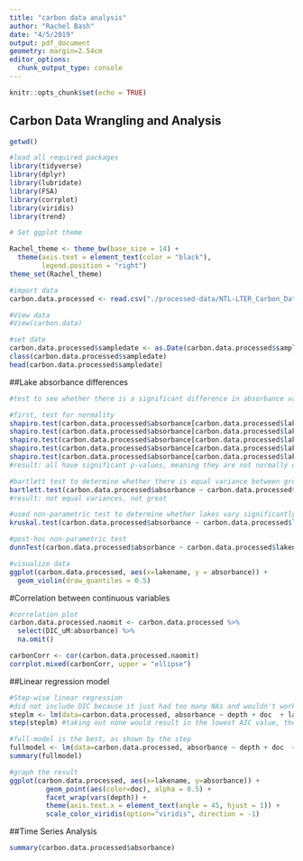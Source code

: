 ```yaml
---
title: "carbon data analysis"
author: "Rachel Bash"
date: "4/5/2019"
output: pdf_document
geometry: margin=2.54cm
editor_options: 
  chunk_output_type: console
---
```


```r
knitr::opts_chunk$set(echo = TRUE)
```

## Carbon Data Wrangling and Analysis


```r
getwd()

#load all required packages
library(tidyverse)
library(dplyr)
library(lubridate)
library(FSA)
library(corrplot)
library(viridis)
library(trend)

# Set ggplot theme

Rachel_theme <- theme_bw(base_size = 14) +
  theme(axis.text = element_text(color = "black"), 
        legend.position = "right")
theme_set(Rachel_theme)
```

```r
#import data
carbon.data.processed <- read.csv("./processed-data/NTL-LTER_Carbon_Data_Processed.csv")

#View data
#View(carbon.data)

#set date
carbon.data.processed$sampledate <- as.Date(carbon.data.processed$sampledate, format = "%m/%d/%y")
class(carbon.data.processed$sampledate)
head(carbon.data.processed$sampledate)

```

##Lake absorbance differences
```r
#test to see whether there is a significant difference in absorbance values across lakes

#first, test for normality
shapiro.test(carbon.data.processed$absorbance[carbon.data.processed$lakename == "Tuesday Lake"])
shapiro.test(carbon.data.processed$absorbance[carbon.data.processed$lakename == "Paul Lake"])
shapiro.test(carbon.data.processed$absorbance[carbon.data.processed$lakename == "Peter Lake"])
shapiro.test(carbon.data.processed$absorbance[carbon.data.processed$lakename == "East Long Lake"])
shapiro.test(carbon.data.processed$absorbance[carbon.data.processed$lakename == "West Long Lake"])
#result: all have significant p-values, meaning they are not normally distributed data (as anticipated)

#bartlett test to determine whether there is equal variance between groups
bartlett.test(carbon.data.processed$absorbance ~ carbon.data.processed$lakename) 
#result: not equal variances, not great

#used non-parametric test to determine whether lakes vary significantly in their absorbance values
kruskal.test(carbon.data.processed$absorbance ~ carbon.data.processed$lakename)#lakename is a significant predictor of absorbance

#post-hoc non-parametric test
dunnTest(carbon.data.processed$absorbance ~ carbon.data.processed$lakename) #shows all lakes differ from one another significantly 


```

```r
#visualize data
ggplot(carbon.data.processed, aes(x=lakename, y = absorbance)) +
  geom_violin(draw_quantiles = 0.5)
```

#Correlation between continuous variables
```r
#correlation plot
carbon.data.processed.naomit <- carbon.data.processed %>% 
  select(DIC_uM:absorbance) %>%
  na.omit()

carbonCorr <- cor(carbon.data.processed.naomit)
corrplot.mixed(carbonCorr, upper = "ellipse")
```


##Linear regression model
```r
#Step-wise linear regression
#did not include DIC because it just had too many NAs and wouldn't work to run the model
steplm <- lm(data=carbon.data.processed, absorbance ~ depth + doc  + lakename)
step(steplm) #taking out none would result in the lowest AIC value, therefore all variables help predict and best explain absorbance

#full-model is the best, as shown by the step 
fullmodel <- lm(data=carbon.data.processed, absorbance ~ depth + doc  + lakename)
summary(fullmodel)
```

```r
#graph the result
ggplot(carbon.data.processed, aes(x=lakename, y=absorbance)) +
         geom_point(aes(color=doc), alpha = 0.5) +
         facet_wrap(vars(depth)) +
         theme(axis.text.x = element_text(angle = 45, hjust = 1)) +
         scale_color_viridis(option="viridis", direction = -1)
```

##Time Series Analysis
```r
summary(carbon.data.processed$absorbance)
```

